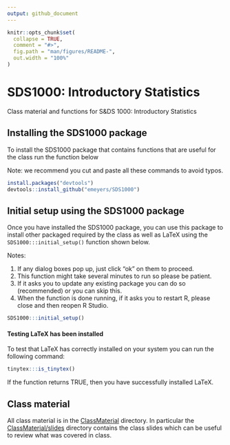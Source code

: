 ```yaml
---
output: github_document
---
```


<!-- README.md is generated from README.Rmd. Please edit that file -->

```r
knitr::opts_chunk$set(
  collapse = TRUE,
  comment = "#>",
  fig.path = "man/figures/README-",
  out.width = "100%"
)
```
# SDS1000: Introductory Statistics

<!-- badges: start -->
<!-- badges: end -->


Class material and functions for S&DS 1000: Introductory Statistics


## Installing the SDS1000 package

To install the SDS1000 package that contains functions that are useful for the
class run the function below 

Note: we recommend you cut and paste all these commands to avoid typos.


```r
install.packages("devtools")
devtools::install_github("emeyers/SDS1000")
```


## Initial setup using the SDS1000 package

Once you have installed the SDS1000 package, you can use this package to install other packaged required by the class as well as LaTeX using the `SDS1000:::initial_setup()` function shown below. 

Notes: 

  1. If any dialog boxes pop up, just click "ok" on them to proceed. 
  2. This function might take several minutes to run so please be patient. 
  3. If it asks you to update any existing package you can do so (recommended) or you can skip this.
  4. When the function is done running, if it asks you to restart R, please close and then reopen R Studio. 

```r
SDS1000:::initial_setup()
```


#### Testing LaTeX has been installed 

To test that LaTeX has correctly installed on your system you can run the following command: 

```r
tinytex:::is_tinytex()
```

If the function returns TRUE, then you have successfully installed LaTeX. 



## Class material

All class material is in the
[ClassMaterial](https://github.com/emeyers/SDS1000/tree/master/ClassMaterial)
directory. In particular the
[ClassMaterial/slides](https://github.com/emeyers/SDS1000/tree/master/ClassMaterial/slides)
directory contains the class slides which can be useful to review what was
covered in class.




